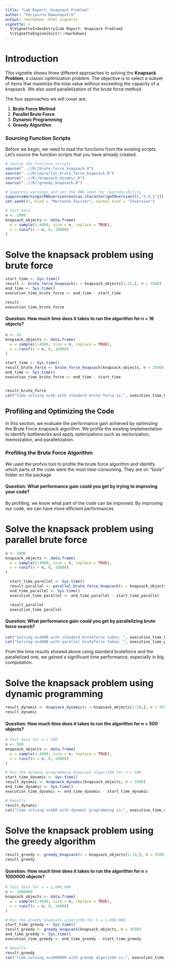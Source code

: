 ```yaml
---
title: "Lab Report: Knapsack Problem"
author: "Paripurna Bawonoputro"
output: rmarkdown::html_vignette
vignette: >
  %\VignetteIndexEntry{Lab Report: Knapsack Problem}
  %\VignetteEngine{knitr::rmarkdown}
---
```


# Introduction

This vignette shows three different approaches to solving the **Knapsack Problem**, a classic optimization problem. The objective is to select a subset of items that maximize the total value without exceeding the capacity of a knapsack. We also used parallelization of the brute force method.

The four approaches we will cover are:

1. **Brute Force Method**
2. **Parallel Brute Force**
3. **Dynamic Programming**
4. **Greedy Algorithm**

### Sourcing Function Scripts

Before we begin, we need to load the functions from the existing scripts. Let's source the function scripts that you have already created.

```r
# Source the function scripts
source("..//R//brute_force_knapsack.R")
source("..//R//parallel_brute_force_knapsack.R")
source("..//R//knapsack_dynamic.R")
source("..//R//greedy_knapsack.R")

# Suppress warnings and set the RNG seed for reproducibility
suppressWarnings(RNGversion(min(as.character(getRversion()),"3.5.3")))
set.seed(42, kind = "Mersenne-Twister", normal.kind = "Inversion")

# Test Data
n <- 2000
knapsack_objects <- data.frame(
  w = sample(1:4000, size = n, replace = TRUE),
  v = runif(n = n, 0, 10000)
)
```
# Solve the knapsack problem using brute force
```r
start_time <- Sys.time()
result <- brute_force_knapsack(x = knapsack_objects[1:15,], W = 3500)
end_time <- Sys.time()
execution_time_brute_force <- end_time - start_time

result
execution_time_brute_force
```
#### Question: How much time does it takes to run the algorithm for n = 16 objects?
```r
n <- 16
knapsack_objects <- data.frame(
  w = sample(1:4000, size = n, replace = TRUE),
  v = runif(n = n, 0, 10000)
)

start_time <- Sys.time()
result_brute_force <- brute_force_knapsack(knapsack_objects, W = 3500)
end_time <- Sys.time()
execution_time_brute_force <- end_time - start_time


result_brute_force
cat("time solving n=16 with standard brute force is:", execution_time_brute_force, "seconds")
```

## Profiling and Optimizing the Code

In this section, we evaluate the performance gain achieved by optimizing the Brute Force knapsack algorithm. We profile the existing implementation to identify bottlenecks and apply optimizations such as vectorization, memoization, and parallelization.

### Profiling the Brute Force Algorithm

We used the profvis tool to profile the brute force algorithm and identify which parts of the code were the most time-consuming. They are on "tools" folder on the package

#### Question: What performance gain could you get by trying to improving your code?
By profiling, we know what part of the code can be improved.
By improving our code, we can have more efficient performances

# Solve the knapsack problem using parallel brute force
```r
n <- 2000
knapsack_objects <- data.frame(
  w = sample(1:4000, size = n, replace = TRUE),
  v = runif(n = n, 0, 10000)
)

  start_time_parallel <- Sys.time()
  result_parallel <- parallel_brute_force_knapsack(x = knapsack_objects[1:15,], W = 3500)
  end_time_parallel <- Sys.time()
  execution_time_parallel <- end_time_parallel - start_time_parallel

  result_parallel
  execution_time_parallel
```
#### Question: What performance gain could you get by parallelizing brute force search?
```r
cat("Solving n=2000 with standard bruteforce takes: ", execution_time_brute_force, "seconds \n")
cat("Solving n=2000 with parallel bruteforce takes: ", execution_time_parallel, "seconds \n")
```
From the time results showed above using standard bruteforce and the parallelized one, we gained a significant time performance, especially in big computation.


# Solve the knapsack problem using dynamic programming
```r
result_dynamic <- knapsack_dynamic(x = knapsack_objects[1:10,], W = 3500)
result_dynamic
```
#### Question: How much time does it takes to run the algorithm for n = 500 objects?
```r
# Test data for n = 500
n <- 500
knapsack_objects <- data.frame(
  w = sample(1:4000, size = n, replace = TRUE),
  v = runif(n = n, 0, 10000)
)

# Run the dynamic programming knapsack algorithm for n = 500
start_time_dynamic <- Sys.time()
result_dynamic <- knapsack_dynamic(knapsack_objects, W = 3500)
end_time_dynamic <- Sys.time()
execution_time_dynamic <- end_time_dynamic - start_time_dynamic

# Results
result_dynamic
cat("time solving n=500 with dynamic programming is:", execution_time_dynamic, "seconds")
```
# Solve the knapsack problem using the greedy algorithm
```r
result_greedy <- greedy_knapsack(x = knapsack_objects[1:10,], W = 3500)
result_greedy
```
#### Question: How much time does it takes to run the algorithm for n = 1000000 objects?
```r
# Test data for n = 1,000,000
n <- 1000000
knapsack_objects <- data.frame(
  w = sample(1:4000, size = n, replace = TRUE),
  v = runif(n = n, 0, 10000)
)

# Run the greedy knapsack algorithm for n = 1,000,000
start_time_greedy <- Sys.time()
result_greedy <- greedy_knapsack(knapsack_objects, W = 3500)
end_time_greedy <- Sys.time()
execution_time_greedy <- end_time_greedy - start_time_greedy

# Results
result_greedy
cat("time solving n=1000000 with greedy algorithm is:", execution_time_greedy, "seconds")
```
